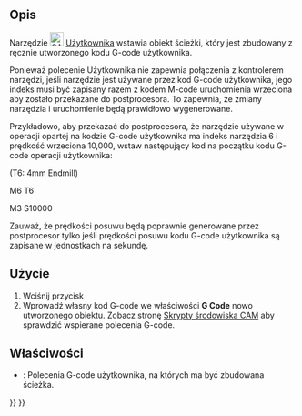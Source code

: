 <languages/>

{{Docnav/pl
|[[CAM_Stop/pl|Stop]]
|[[CAM_Probe/pl|Sonda]]
|[[CAM_Workbench/pl|środowisko pracy CAM]]
|IconL=CAM_Stop.svg
|IconR=CAM_Probe.svg
|IconC=Workbench_CAM.svg
}}

{{GuiCommand/pl
|Name=CAM Custom
|Name/pl=CAM: Użytkownika
|MenuLocation=CAM → Polecenia dodatkowe → Użytkownika
|Workbenches=[[CAM_Workbench/pl|CAM]]
}}

<span id="Description"></span>
==Opis== 

Narzędzie [[Image:CAM_Custom.svg|24px]] [[CAM_Custom/pl|Użytkownika]] wstawia obiekt ścieżki, który jest zbudowany z ręcznie utworzonego kodu G-code użytkownika.

Ponieważ polecenie Użytkownika nie zapewnia połączenia z kontrolerem narzędzi, jeśli narzędzie jest używane przez kod G-code użytkownika, jego indeks musi być zapisany razem z kodem M-code uruchomienia wrzeciona aby zostało przekazane do postprocesora. To zapewnia, że zmiany narzędzia i uruchomienie będą prawidłowo wygenerowane.

Przykładowo, aby przekazać do postprocesora, że narzędzie używane w operacji opartej na kodzie G-code użytkownika ma indeks narzędzia 6 i prędkość wrzeciona 10,000, wstaw następujący kod na początku kodu G-code operacji użytkownika:

(T6: 4mm Endmill)

M6 T6

M3 S10000

Zauważ, że prędkości posuwu będą poprawnie generowane przez postprocesor tylko jeśli prędkości posuwu kodu G-code użytkownika są zapisane w jednostkach na sekundę.

<span id="Usage"></span>
==Użycie== 

# Wciśnij przycisk {{KEY|[[Image:CAM_Custom.svg|16px]] [[CAM_Custom/pl|Użytkownika]]}}
# Wprowadź własny kod G-code we właściwości '''G Code''' nowo utworzonego obiektu. Zobacz stronę [[CAM_scripting/pl|Skrypty środowiska CAM]] aby sprawdzić wspierane polecenia G-code.

<span id="Properties"></span>
==Właściwości== 

* {{PropertyData|G Code}}: Polecenia G-code użytkownika, na których ma być zbudowana ścieżka.


{{Docnav/pl
|[[CAM_Stop/pl|Stop]]
|[[CAM_Probe/pl|Sonda]]
|[[CAM_Workbench/pl|środowisko pracy CAM]]
|IconL=CAM_Stop.svg
|IconR=CAM_Probe.svg
|IconC=Workbench_CAM.svg
}}

{{CAM_Tools_navi{{#translation:}}}}
{{Userdocnavi{{#translation:}}}}